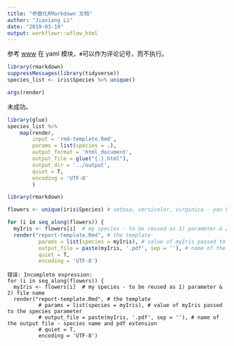 ```yaml
---
title: "参数化RMarkdown 文档"
author: "Jiaxiang Li"
date: "2019-03-19"
output: workflowr::wflow_html
---
```


参考 [www](https://www.jla-data.net/eng/parametrized-r-markdown-reports/)
在 yaml 模块，`#`可以作为评论记号，而不执行。

```r
library(rmarkdown)
suppressMessages(library(tidyverse))
species_list <- iris$Species %>% unique()
```

```r
args(render)
```

未成功。 
 
```r
library(glue)
species_list %>% 
    map(render,
        input = 'rmd-template.Rmd',
        params = list(species = .),
        output_format = 'html_document',
        output_file = glue("{.}.html"),
        output_dir = '../output',
        quiet = T,
        encoding = 'UTF-8'
        )
```

```r
library(rmarkdown)

flowers <- unique(iris$Species) # setosa, versicolor, virginica - you know them all, don't you?

for (i in seq_along(flowers)) {
  myIris <- flowers[i]  # my species - to be reused as 1) parameter & 2) file name
  render("report-template.Rmd", # the template
          params = list(species = myIris), # value of myIris passed to the species parameter
          output_file = paste(myIris, '.pdf', sep = ''), # name of the output file - species name and pdf extension
          quiet = T,
          encoding = 'UTF-8')
```

```
错误: Incomplete expression: 
for (i in seq_along(flowers)) {
  myIris <- flowers[i]  # my species - to be reused as 1) parameter & 2) file name
  render("report-template.Rmd", # the template
          # params = list(species = myIris), # value of myIris passed to the species parameter
          # output_file = paste(myIris, '.pdf', sep = ''), # name of the output file - species name and pdf extension
          # quiet = T,
          encoding = 'UTF-8')
```